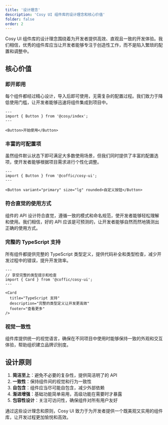 ```yaml
---
title: '设计理念'
description: 'Cosy UI 组件库的设计理念和核心价值'
folder: false
order: 2
---
```


Cosy UI 组件库的设计理念围绕着为开发者提供高效、直观且一致的开发体验。我们相信，优秀的组件库应当让开发者能够专注于创造性工作，而不是陷入繁琐的配置和调整中。

## 核心价值

### 即开即用

每个组件都经过精心设计，导入后即可使用，无需复杂的配置过程。我们致力于降低使用门槛，让开发者能够迅速将组件集成到项目中。

```astro
---
import { Button } from '@cosy/index';
---

<Button>开始使用</Button>
```

### 丰富的可配置项

虽然组件默认状态下即可满足大多数使用场景，但我们同时提供了丰富的配置选项，使开发者能够根据项目需求进行个性化调整。

```astro
---
import { Button } from '@coffic/cosy-ui';
---

<Button variant="primary" size="lg" rounded>自定义按钮</Button>
```

### 符合直觉的使用方式

组件的 API 设计符合直觉，遵循一致的模式和命名规范，使开发者能够轻松理解和使用。我们相信，好的 API 应该是可预测的，让开发者能够自然而然地猜测出正确的使用方式。

### 完整的 TypeScript 支持

所有组件都提供完整的 TypeScript 类型定义，提供代码补全和类型检查，减少开发过程中的错误，提升开发效率。

```astro
---
// 享受完整的类型提示和检查
import { Card } from '@coffic/cosy-ui';
---

<Card
  title="TypeScript 支持"
  description="完整的类型定义让开发更高效"
  footer="查看更多"
/>
```

### 视觉一致性

组件库提供统一的视觉语言，确保在不同项目中使用时能够保持一致的外观和交互体验，帮助组织建立品牌识别度。

## 设计原则

1. **简洁至上**：避免不必要的复杂性，提供简洁明了的 API
2. **一致性**：保持组件间的视觉和行为一致性
3. **自包含**：组件应当尽可能自包含，减少外部依赖
4. **渐进增强**：基础功能简单易用，高级功能在需要时才暴露
5. **包容性设计**：关注可访问性，确保组件对所有用户友好

通过这些设计理念和原则，Cosy UI 致力于为开发者提供一个既美观又实用的组件库，让开发过程更加愉悦和高效。 

